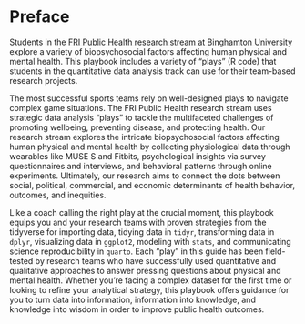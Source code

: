 # Preface {.unnumbered}

Students in the [FRI Public Health research stream at Binghamton University](https://fripublichealth.quarto.pub) explore a variety of biopsychosocial factors affecting human physical and mental health. This playbook includes a variety of "plays" (R code) that students in the quantitative data analysis track can use for their team-based research projects.

The most successful sports teams rely on well-designed plays to navigate complex game situations. The FRI Public Health research stream uses strategic data analysis "plays" to tackle the multifaceted challenges of promoting wellbeing, preventing disease, and protecting health. Our research stream explores the intricate biopsychosocial factors affecting human physical and mental health by collecting physiological data through wearables like MUSE S and Fitbits, psychological insights via survey questionnaires and interviews, and behavioral patterns through online experiments. Ultimately, our research aims to connect the dots between social, political, commercial, and economic determinants of health behavior, outcomes, and inequities.

Like a coach calling the right play at the crucial moment, this playbook equips you and your research teams with proven strategies from the tidyverse for importing data, tidying data in `tidyr`, transforming data in `dplyr`, visualizing data in `ggplot2`, modeling with `stats`, and communicating science reproducibility in `quarto`. Each "play" in this guide has been field-tested by research teams who have successfully used quantitative and qualitative approaches to answer pressing questions about physical and mental health. Whether you're facing a complex dataset for the first time or looking to refine your analytical strategy, this playbook offers guidance for you to turn data into information, information into knowledge, and knowledge into wisdom in order to improve public health outcomes.
